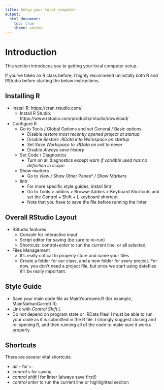 ```yaml
---
title: Setup your local computer
output: 
  html_document:
    toc: true
    theme: united
---
```


# Introduction

This section introduces you to getting your local computer setup.

If you've taken an R class before, I highly recommend uninstally both R and RStudio before starting the below instructions.

## Installing R



- Install R: https://cran.rstudio.com/
  - Install R Studio: https://www.rstudio.com/products/rstudio/download/
- Configure R
  - Go to Tools / Global Options and set General / Basic options
    -  Disable *restore most recently opened project at startup*
    -  Disable *Restore .RData into Workspace on startup*
    -  Set *Save Workspace to .RData on exit* to never
    -  Disable *Always save history*
  - Set Code / Diagnostics
    -  Turn on all diagnostics except *warn if variable used has no definition in scope*
  - Show markers
    - Go to *View / *Show Other Panes* / *Show Markers*
  - lintr
    - For more specific style guides, install lintr
    - Go to  Tools > addins > Browse Addins > Keyboard Shortcuts and set the Control + Shift + L keyboard shortcut
    - Note that you have to save the file before running the linter. 



## Overall RStudio Layout

- RStudio features
  - Console for interactive input
  - Script editor for saving (be sure to re-run)
  - Shortcuts: control+enter to run the current line, or all selected.
- Files Management
  - It's really critical to properly store and name your files
  - Create a folder for our class, and a new folder for *every* project. For now, you don't need a project file, but once we start using datafiles it'll be really important.


## Style Guide

- Save your main code file as MainYourname.R (for example, MainNathanGarrett.R).
- Link with *Control Shift L* 
- Do not depend on program state or .RData files! I must be able to run your code as it is submitted in the R file. I strongly suggest closing and re-opening R, and then running all of the code to make sure it works properly.


## Shortcuts

There are several vital shortcuts:

- *alt -* for `<-` 
- *control s* for saving 
- *control shift l* for linter (always save first!)
- *control enter* to run the current line or highlighted section


